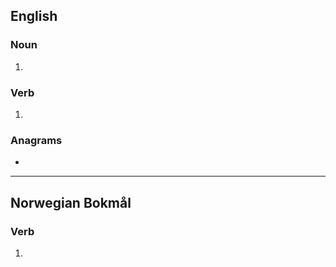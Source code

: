 ==English==

===Noun===
{{head|en|noun plural form}}

# {{plural of|prate|lang=en}}

===Verb===
{{head|en|verb form}}

# {{en-third-person singular of|prate}}

===Anagrams===
* {{anagrams|en|a=aeprst|Paster|Pearts|paster|paters|petars|pretas|repast|repats|retaps|tapers|trapes|treaps}}

----

==Norwegian Bokmål==

===Verb===
{{head|nb|verb form}}

# {{form of|passive form|prate|lang=nb}}